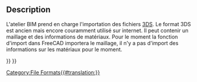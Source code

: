 <languages/>

{{Docnav
|[[Arch_JSON/fr|JSON]]
|[[Arch_SHP/fr|SHP]]
|[[BIM_Workbench/fr|Atelier BIM]]
|IconL=
|IconR=
|IconC=Workbench_BIM.svg
}}

{{TOCright}}

<span id="Description"></span>
==Description==

L'atelier BIM prend en charge l'importation des fichiers [https://en.wikipedia.org/wiki/.3ds 3DS]. Le format 3DS est ancien mais encore couramment utilisé sur internet. Il peut contenir un maillage et des informations de matériaux. Pour le moment la fonction d'import dans FreeCAD importera le maillage, il n'y a pas d'import des informations sur les matériaux pour le moment.


{{Docnav
|[[Arch_JSON/fr|JSON]]
|[[Arch_SHP/fr|SHP]]
|[[BIM_Workbench/fr|Atelier BIM]]
|IconL=
|IconR=
|IconC=Workbench_BIM.svg
}}

{{BIM_Tools_navi{{#translation:}}}}
{{Userdocnavi{{#translation:}}}}
[[Category:File Formats{{#translation:}}]]